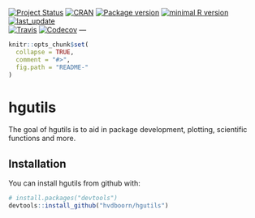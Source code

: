 <!-- START_HGUTILS -->
[![Project Status](http://www.repostatus.org/badges/latest/active.svg)](http://www.repostatus.org/#active)
[![CRAN](http://www.r-pkg.org/badges/version/hgutils)](https://cran.r-project.org/package=hgutils)
[![Package version](https://img.shields.io/badge/GitHub-0.2.3.9003-orange.svg)]()
[![minimal R version](https://img.shields.io/badge/R-v3.1+-blue.svg)](https://cran.r-project.org/)
[![last_update](https://img.shields.io/badge/last%20update-2018--10--17-blue.svg)]()  
[![Travis](https://travis-ci.org/hvdboorn/hgutils.svg)](https://travis-ci.org/hvdboorn/hgutils)
[![Codecov](https://img.shields.io/codecov/c/github/hvdboorn/hgutils.svg)](https://codecov.io/gh/hvdboorn/hgutils)
---
<!-- END_HGUTILS -->
<!-- README.md is generated from README.Rmd. Please edit that file -->

```r
knitr::opts_chunk$set(
  collapse = TRUE,
  comment = "#>",
  fig.path = "README-"
)
```

# hgutils

The goal of hgutils is to aid in package development, plotting, scientific functions and more.

## Installation

You can install hgutils from github with:

```r
# install.packages("devtools")
devtools::install_github("hvdboorn/hgutils")
```
